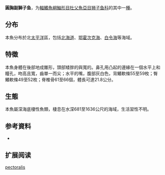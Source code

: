 {{Speciesbox
| name = 圓胸副獅子魚
| status = DD
| status_system = 
| image = 
| genus = Paraliparis
| species = pectoralis
| authority = [[Stein|Stein]],  1978
| synonyms = 
}}

'''圓胸副獅子鱼'''，为[[輻鰭魚綱|輻鰭魚綱]][[鮋形目|鮋形目]][[杜父魚亞目|杜父魚亞目]][[狮子鱼科|狮子鱼科]]的其中一[[種|種]]。

==分布==
本魚分布於北[[太平洋|太平洋]]區，包括[[北海道|北海道]]、[[鄂霍次克海|鄂霍次克海]]、[[白令海|白令海]]等海域。

==特徵==
本魚身體在後部地成錐形，頭部矮胖的與寬的。鼻孔用凸起的邊緣在一個水平上和瞳孔，吻高且寬，齒單一而尖；水平的嘴，腹部灰白色，背鰭軟條55至59枚；臀鰭軟條49至52枚；脊椎骨61至66個，體長可達21.8公分。

==生態==
本魚屬深海底棲性魚類，棲息在水深681至1636公尺的海域，生活習性不明。

== 参考資料 ==
*{{FishBase_species|genus=Paraliparis|species=pectoralis|year=2011|month=12}}

== 扩展阅读 ==
{{refbegin}}
{{wikispecies-inline|Paraliparis pectoralis|圓胸副獅子魚}}
{{refend}}
{{Taxonbar|from=Q2544213}}

[[Category:副獅子魚属|pectoralis]]


{{鮋形目小作品}}